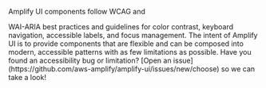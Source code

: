 
Amplify UI components follow <Link href="https://www.w3.org/WAI/standards-guidelines/wcag/" isExternal>WCAG</Link> and
<Link isExternal href="https://www.w3.org/WAI/ARIA/apg/">WAI-ARIA</Link> 
best practices and guidelines for color contrast, keyboard navigation, accessible
labels, and focus management. The intent of Amplify UI is to provide components that
are flexible and can be composed into modern, accessible patterns with as few limitations
as possible.

<Alert role="none" heading="Report an accessibility issue">
  Have you found an accessibility bug or limitation? [Open an
  issue](https://github.com/aws-amplify/amplify-ui/issues/new/choose) so we can
  take a look!
</Alert>

